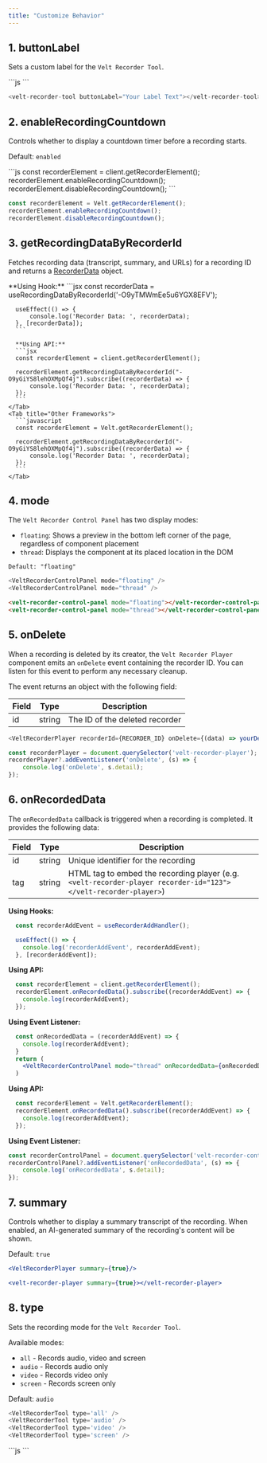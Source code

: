 ```yaml
---
title: "Customize Behavior"
---
```


## 1. buttonLabel
Sets a custom label for the `Velt Recorder Tool`.

<Tabs>
<Tab title="React / Next.js">
```js
<VeltRecorderTool buttonLabel="Your Label Text" />
```
</Tab>

<Tab title="Other Frameworks">

```js
<velt-recorder-tool buttonLabel="Your Label Text"></velt-recorder-tool>
```
</Tab>

</Tabs>


## 2. enableRecordingCountdown
Controls whether to display a countdown timer before a recording starts.

Default: `enabled`

<Tabs>
<Tab title="React / Next.js">
```js
const recorderElement = client.getRecorderElement();
recorderElement.enableRecordingCountdown();
recorderElement.disableRecordingCountdown();
```
</Tab>

<Tab title="Other Frameworks">

```js
const recorderElement = Velt.getRecorderElement();
recorderElement.enableRecordingCountdown();
recorderElement.disableRecordingCountdown();
```
</Tab>

</Tabs>

## 3. getRecordingDataByRecorderId
Fetches recording data (transcript, summary, and URLs) for a recording ID and returns a [RecorderData](/api-reference/models/RecorderData) object.


<Tabs>
    <Tab title="React / Next.js">
    **Using Hook:**
      ```jsx
      const recorderData = useRecordingDataByRecorderId('-O9yTMWmEe5u6YGX8EFV');
      
      useEffect(() => {
          console.log('Recorder Data: ', recorderData);
      }, [recorderData]);
      ```

      **Using API:**
      ```jsx
      const recorderElement = client.getRecorderElement();
      
      recorderElement.getRecordingDataByRecorderId("-O9yGiYS8lehOXMpQf4j").subscribe((recorderData) => {
          console.log('Recorder Data: ', recorderData);
      });
      ```
    </Tab>
    <Tab title="Other Frameworks">
      ```javascript
      const recorderElement = Velt.getRecorderElement();
      
      recorderElement.getRecordingDataByRecorderId("-O9yGiYS8lehOXMpQf4j").subscribe((recorderData) => {
          console.log('Recorder Data: ', recorderData);
      });
      ```
    </Tab>
  </Tabs>

## 4. mode
The `Velt Recorder Control Panel` has two display modes:

- `floating`: Shows a preview in the bottom left corner of the page, regardless of component placement
- `thread`: Displays the component at its placed location in the DOM

`Default: "floating"`

<Tabs>
<Tab title="React / Next.js">

```js
<VeltRecorderControlPanel mode="floating" />
<VeltRecorderControlPanel mode="thread" />
```
</Tab>

<Tab title="Other Frameworks">

```html
<velt-recorder-control-panel mode="floating"></velt-recorder-control-panel>
<velt-recorder-control-panel mode="thread"></velt-recorder-control-panel>
```

</Tab>

</Tabs>


## 5. onDelete
When a recording is deleted by its creator, the `Velt Recorder Player` component emits an `onDelete` event containing the recorder ID. You can listen for this event to perform any necessary cleanup.

The event returns an object with the following field:

| Field    | Type   | Description                    |
| -------- | -------| -------------------------------|
| id       | string | The ID of the deleted recorder |

<Tabs>
<Tab title="React / Next.js">

```js
<VeltRecorderPlayer recorderId={RECORDER_ID} onDelete={(data) => yourDeleteMethod(data)} />
```
</Tab>

<Tab title="Other Frameworks">

```js
const recorderPlayer = document.querySelector('velt-recorder-player');
recorderPlayer?.addEventListener('onDelete', (s) => {
    console.log('onDelete', s.detail);
});
```
</Tab>

</Tabs>

## 6. onRecordedData
The `onRecordedData` callback is triggered when a recording is completed. It provides the following data:

| Field | Type   | Description                                                |
|-------|--------|------------------------------------------------------------|
| id    | string | Unique identifier for the recording                         |
| tag   | string | HTML tag to embed the recording player (e.g. `<velt-recorder-player recorder-id="123"></velt-recorder-player>`) |

<Tabs>
<Tab title="React / Next.js">

**Using Hooks:**

```jsx
  const recorderAddEvent = useRecorderAddHandler();

  useEffect(() => {
    console.log('recorderAddEvent', recorderAddEvent);
  }, [recorderAddEvent]);
```

**Using API:**
```jsx
  const recorderElement = client.getRecorderElement();
  recorderElement.onRecordedData().subscribe((recorderAddEvent) => {
    console.log(recorderAddEvent);
  });
```

**Using Event Listener:**
```jsx
  const onRecordedData = (recorderAddEvent) => {
    console.log(recorderAddEvent);
  }
  return (
    <VeltRecorderControlPanel mode="thread" onRecordedData={onRecordedData} />
  )

```
</Tab>

<Tab title="Other Frameworks">

**Using API:**
```jsx
  const recorderElement = Velt.getRecorderElement();
  recorderElement.onRecordedData().subscribe((recorderAddEvent) => {
    console.log(recorderAddEvent);
  });
```

**Using Event Listener:**
```js
const recorderControlPanel = document.querySelector('velt-recorder-control-panel');
recorderControlPanel?.addEventListener('onRecordedData', (s) => {
    console.log('onRecordedData', s.detail);
});
```
</Tab>

</Tabs>

## 7. summary
Controls whether to display a summary transcript of the recording. When enabled, an AI-generated summary of the recording's content will be shown.

Default: `true`

<Tabs>
<Tab title="React / Next.js">

```jsx
<VeltRecorderPlayer summary={true}/>
```
</Tab>

<Tab title="Other Frameworks">

```jsx
<velt-recorder-player summary={true}></velt-recorder-player>
```
</Tab>

</Tabs>

## 8. type
Sets the recording mode for the `Velt Recorder Tool`.

Available modes:
- `all` - Records audio, video and screen
- `audio` - Records audio only
- `video` - Records video only  
- `screen` - Records screen only

Default: `audio`

<Tabs>
<Tab title="React / Next.js">

```js
<VeltRecorderTool type='all' />
<VeltRecorderTool type='audio' />
<VeltRecorderTool type='video' />
<VeltRecorderTool type='screen' />
```
</Tab>

<Tab title="Other Frameworks">
```js
<velt-recorder-tool type='all'></velt-recorder-tool>
<velt-recorder-tool type='audio'></velt-recorder-tool>
<velt-recorder-tool type='video'></velt-recorder-tool>
<velt-recorder-tool type='screen'></velt-recorder-tool>
```
</Tab>

</Tabs>
